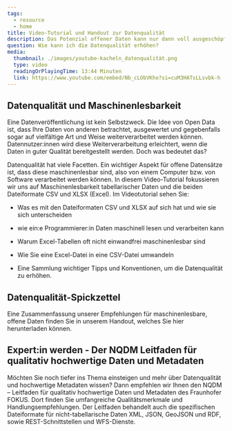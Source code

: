 ```yaml
---
tags:
  - resource
  - home
title: Video-Tutorial und Handout zur Datenqualität
description: Das Potenzial offener Daten kann nur dann voll ausgeschöpft werden, wenn die Daten hochwertig und leicht nutzbar sind. Ein wichtiger Punkt dabei ist die Maschinenlesbarkeit, welche wir in diesem Video-Tutorial genauer erklären. Wir zeigen Ihnen, wie Sie die Maschinenlesbarkeit eines Datensatzes im CSV- oder XLSX-Format erhöhen und was dabei wichtig ist.
question: Wie kann ich die Datenqualität erhöhen?
media:
  thumbnail: ./images/youtube-kacheln_datenqualität.png
  type: video
  readingOrPlayingTime: 13:44 Minuten
  link: https://www.youtube.com/embed/Nb_cLObVKho?si=cuM3HATsLLsvbk-h
---
```


## Datenqualität und Maschinenlesbarkeit

Eine Datenveröffentlichung ist kein Selbstzweck. Die Idee von Open Data ist, dass Ihre Daten von anderen betrachtet, ausgewertet und gegebenfalls sogar auf vielfältige Art und Weise weiterverarbeitet werden können. Datennutzer:innen wird diese Weiterverarbeitung erleichtert, wenn die Daten in guter Qualität bereitgestellt werden. Doch was bedeutet das?

Datenqualität hat viele Facetten. Ein wichtiger Aspekt für offene Datensätze ist, dass diese maschinenlesbar sind, also von einem Computer bzw. von Software verarbeitet werden können. In diesem Video-Tutorial fokussieren wir uns auf Maschinenlesbarkeit tabellarischer Daten und die beiden Dateiformate CSV und XLSX (Excel).
Im Videotutorial sehen Sie:

- Was es mit den Dateiformaten CSV und XLSX auf sich hat und wie sie sich unterscheiden

- wie ein:e Programmierer:in Daten maschinell lesen und verarbeiten kann

- Warum Excel-Tabellen oft nicht einwandfrei maschinenlesbar sind

- Wie Sie eine Excel-Datei in eine CSV-Datei umwandeln

- Eine Sammlung wichtiger Tipps und Konventionen, um die Datenqualität zu erhöhen.


<VideoEmbed 
fullWidth={false}
url="https://www.youtube.com/embed/Nb_cLObVKho?si=cuM3HATsLLsvbk-h" 
mediaMetadata={frontmatter.media} 
/>

## Datenqualität-Spickzettel

Eine Zusammenfassung unserer Empfehlungen für maschinenlesbare, offene Daten finden Sie in unserem Handout, welches Sie hier herunterladen können.

<PdfEmbed
  filePath="/file-download/06_ODIS_Handout_Maschinenlesbarkeit.pdf"
  downloadLinkText="Download Spickzettel"
  mediaMetadata={frontmatter.media}
/>

## Expert:in werden - Der NQDM Leitfaden für qualitativ hochwertige Daten und Metadaten

Möchten Sie noch tiefer ins Thema einsteigen und mehr über Datenqualität und hochwertige Metadaten wissen? Dann empfehlen wir Ihnen den NQDM – Leitfaden für qualitativ hochwertige Daten und Metadaten des Fraunhofer FOKUS. Dort finden Sie umfangreiche Qualitätsmerkmale und Handlungsempfehlungen. Der Leitfaden behandelt auch die spezifischen Dateiformate für nicht-tabellarische Daten XML, JSON, GeoJSON und RDF, sowie REST-Schnittstellen und WFS-Dienste.
